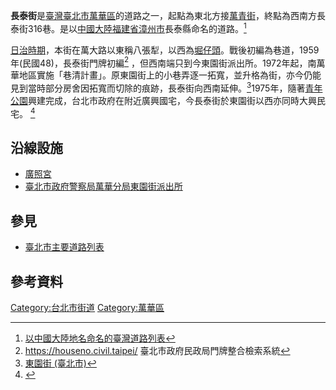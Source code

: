 '''長泰街'''是[[臺灣|臺灣]][[臺北市|臺北市]][[萬華區|萬華區]]的道路之一，起點為東北方接[[萬青街|萬青街]]，終點為西南方長泰街316巷。是以[[中國大陸|中國大陸]][[福建省|福建省]][[漳州市|漳州市]]長泰縣命名的道路。<ref>[[以中國大陸地名命名的臺灣道路列表|以中國大陸地名命名的臺灣道路列表]]</ref>

[[台灣日治時期|日治時期]]，本街在萬大路以東稱八張犁，以西為[[堀仔頭|堀仔頭]]。戰後初編為巷道，1959年(民國48)，長泰街門牌初編<ref>https://houseno.civil.taipei/ {{Wayback|url=https://houseno.civil.taipei/ |date=20211118222517 }} 臺北市政府民政局門牌整合檢索系統</ref> ，但西南端只到今東園街派出所。1972年起，南萬華地區實施「巷清計畫」。原東園街上的小巷弄逐一拓寬，並升格為街，亦今仍能見到當時部分房舍因拓寬而切除的痕跡，長泰街向西南延伸。<ref>[[東園街_(臺北市)|東園街 (臺北市)]]</ref>1975年，隨著[[青年公園|青年公園]]興建完成，台北市政府在附近廣興國宅，今長泰街於東園街以西亦同時大興民宅。
<ref>{{Cite book | author = 台北市政府文獻委員會 | title = 台北市地名與路街沿革史 | date =2000-12-01}} </ref>

==沿線設施==

*[[廣照宮|廣照宮]]
*[https://police.gov.taipei/News_Content.aspx?n=B900CECCFF6A2198&sms=29EFA8217DB3CE03&s=21570522380B4934 臺北市政府警察局萬華分局東園街派出所] {{Wayback|url=https://police.gov.taipei/News_Content.aspx?n=B900CECCFF6A2198&sms=29EFA8217DB3CE03&s=21570522380B4934 |date=20210426094431 }}

== 參見 ==
*[[臺北市主要道路列表|臺北市主要道路列表]]

==參考資料==
{{reflist}}
{{TW-road-stub}}

[[Category:台北市街道|Category:台北市街道]]
[[Category:萬華區|Category:萬華區]]